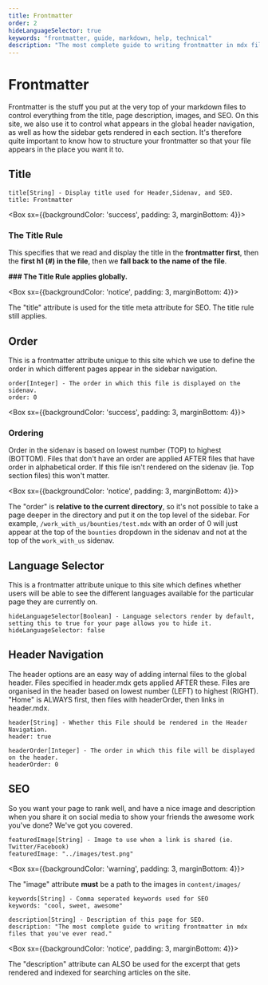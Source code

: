 ```yaml
---
title: Frontmatter
order: 2
hideLanguageSelector: true
keywords: "frontmatter, guide, markdown, help, technical"
description: "The most complete guide to writing frontmatter in mdx files that you've ever read."
---
```


# Frontmatter

Frontmatter is the stuff you put at the very top of your markdown files to control everything from the title, page description,
images, and SEO. On this site, we also use it to control what appears in the global header navigation, as well as how the sidebar
gets rendered in each section. It's therefore quite important to know how to structure your frontmatter so that your file appears
in the place you want it to.

## Title

```md:title=title-example.mdx
title[String] - Display title used for Header,Sidenav, and SEO.  
title: Frontmatter
```

<Box sx={{backgroundColor: 'success', padding: 3, marginBottom: 4}}>

### The Title Rule

This specifies that we read and display the title in the **frontmatter first**, then the **first h1 (#) in the file**,
then we **fall back to the name of the file**.

**### The Title Rule applies globally.**

</Box>

<Box sx={{backgroundColor: 'notice', padding: 3, marginBottom: 4}}>

The "title" attribute is used for the title meta attribute for SEO. The title rule still applies.

</Box>

## Order

This is a frontmatter attribute unique to this site which we use to define the order in which different pages appear
in the sidebar navigation.

```md:title=order-example.mdx
order[Integer] - The order in which this file is displayed on the sidenav.
order: 0
```

<Box sx={{backgroundColor: 'success', padding: 3, marginBottom: 4}}>

### Ordering

Order in the sidenav is based on lowest number (TOP) to highest (BOTTOM). Files that don't have an order are applied AFTER files that
have order in alphabetical order. If this file isn't rendered on the sidenav (ie. Top section files) this won't matter.

</Box>

<Box sx={{backgroundColor: 'notice', padding: 3, marginBottom: 4}}>

The "order" is **relative to the current directory**, so it's not possible to take a page deeper in the directory
and put it on the top level of the sidebar. For example, `/work_with_us/bounties/test.mdx` with an order of 0 will
just appear at the top of the `bounties` dropdown in the sidenav and not at the top of the `work_with_us` sidenav.

</Box>

## Language Selector

This is a frontmatter attribute unique to this site which defines whether users will be able to see the different languages available for
the particular page they are currently on.

```md:title=language-example.mdx
hideLanguageSelector[Boolean] - Language selectors render by default, setting this to true for your page allows you to hide it.
hideLanguageSelector: false
```

## Header Navigation

The header options are an easy way of adding internal files to the global header. Files specified in header.mdx gets applied AFTER these.
Files are organised in the header based on lowest number (LEFT) to highest (RIGHT). "Home" is ALWAYS first, then files with headerOrder,
then links in header.mdx.

```md:title=header-example.mdx
header[String] - Whether this File should be rendered in the Header Navigation.
header: true

headerOrder[Integer] - The order in which this file will be displayed on the header.
headerOrder: 0
```

## SEO

So you want your page to rank well, and have a nice image and description when you share it on social media to show your friends
the awesome work you've done? We've got you covered.

```md:title=image-example.mdx
featuredImage[String] - Image to use when a link is shared (ie. Twitter/Facebook)
featuredImage: "../images/test.png"
```

<Box sx={{backgroundColor: 'warning', padding: 3, marginBottom: 4}}>

The "image" attribute **must** be a path to the images in `content/images/`

</Box>

```md:title=keywords-example.mdx
keywords[String] - Comma seperated keywords used for SEO
keywords: "cool, sweet, awesome"
```

```md:title=description-example.mdx
description[String] - Description of this page for SEO.
description: "The most complete guide to writing frontmatter in mdx files that you've ever read."
```

<Box sx={{backgroundColor: 'notice', padding: 3, marginBottom: 4}}>

The "description" attribute can ALSO be used for the excerpt that gets rendered and indexed for searching articles on the site.

</Box>
